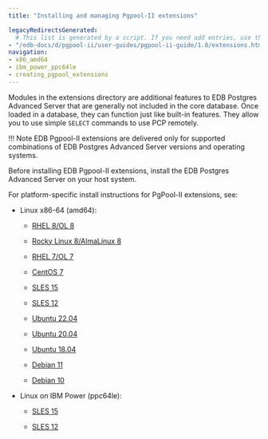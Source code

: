 ```yaml
---
title: "Installing and managing Pgpool-II extensions"

legacyRedirectsGenerated:
  # This list is generated by a script. If you need add entries, use the `legacyRedirects` key.
- "/edb-docs/d/pgpool-ii/user-guides/pgpool-ii-guide/1.0/extensions.html"
navigation:
- x86_amd64
- ibm_power_ppc64le
- creating_pgpool_extensions
---
```


Modules in the extensions directory are additional features to EDB Postgres Advanced Server that are generally not included in the core database. Once loaded in a database, they can function just like built-in features. They allow you to use simple `SELECT` commands to use PCP remotely.

!!! Note
    EDB Pgpool-II extensions are delivered only for supported combinations of EDB Postgres Advanced Server versions and operating systems.

Before installing EDB Pgpool-II extensions, install the EDB Postgres Advanced Server on your host system.

For platform-specific install instructions for PgPool-II extensions, see:

- Linux x86-64 (amd64):
  - [RHEL 8/OL 8](x86_amd64/01_pgpoolext_rhel8_x86)

  - [Rocky Linux 8/AlmaLinux 8](x86_amd64/02_pgpoolext_other_linux8_x86)
  - [RHEL 7/OL 7](x86_amd64/03_pgpoolext_rhel7_x86)
  - [CentOS 7](x86_amd64/04_pgpoolext_centos7_x86)
  - [SLES 15](x86_amd64/05_pgpoolext_sles15_x86)
  - [SLES 12](x86_amd64/06_pgpoolext_sles12_x86)
  - [Ubuntu 22.04](x86_amd64/06b_pgpoolext_ubuntu22_x86)
  - [Ubuntu 20.04](x86_amd64/07_pgpoolext_ubuntu20_x86)
  - [Ubuntu 18.04](x86_amd64/07a_pgpoolext_ubuntu18_x86)
  - [Debian 11](x86_amd64/07b_pgpoolext_deb11_x86)
  - [Debian 10](x86_amd64/08_pgpoolext_deb10_x86)

- Linux on IBM Power (ppc64le):
  - [SLES 15](ibm_power_ppc64le/11_pgpoolext_sles15_ppcle)

  - [SLES 12](ibm_power_ppc64le/12_pgpoolext_sles12_ppcle)

